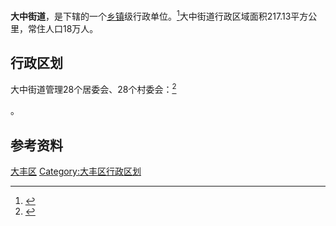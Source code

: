 {{中国乡级行政区|32/09/82/100/000}}

'''大中街道'''，是{{PRC admin/fullname|32/09/82/100/000|3}}下辖的一个[[乡镇|乡镇]]级行政单位。<ref>{{PRC admin/ref sgc|{{PRC admin/parent|32/09/82/100/000}}}}</ref>大中街道行政区域面积217.13平方公里，常住人口18万人。

== 行政区划 ==

大中街道管理28个居委会、28个村委会：<ref>{{PRC admin/ref sgc|32/09/82/100/000}}</ref>

{{PRC admin/children|32/09/82/100/000}}。

== 参考资料 ==

{{reflist}}

{{江苏省盐城市大丰市行政区划}}
{{江苏行政区划小作品}}
[[Category:盐城市街道|大丰区]]
[[Category:大丰区行政区划|Category:大丰区行政区划]]